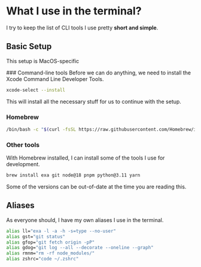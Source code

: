 
# What I use in the terminal?

I try to keep the list of CLI tools I use pretty **short and simple**.

## Basic Setup

<Callout type="info">This setup is MacOS-specific</Callout>

<Steps>
### Command-line tools
Before we can do anything, we need to install the Xcode Command Line Developer Tools.

```bash copy
xcode-select --install
```

This will install all the necessary stuff for us to continue with the setup.

### Homebrew

```bash copy
/bin/bash -c "$(curl -fsSL https://raw.githubusercontent.com/Homebrew/install/HEAD/install.sh)"
```

### Other tools

With Homebrew installed, I can install some of the tools I use for development.

```bash
brew install exa git node@18 pnpm python@3.11 yarn
```

<Callout type="warning">
  Some of the versions can be out-of-date at the time you are reading this.
</Callout>

</Steps>

## Aliases

As everyone should, I have my own aliases I use in the terminal.

```bash filename=".zshrc" copy
alias ll="exa -l -a -h -s=type --no-user"
alias gst="git status"
alias gfop="git fetch origin -pP"
alias gdog="git log --all --decorate --oneline --graph"
alias rmnm="rm -rf node_modules/"
alias zshrc="code ~/.zshrc"
```
